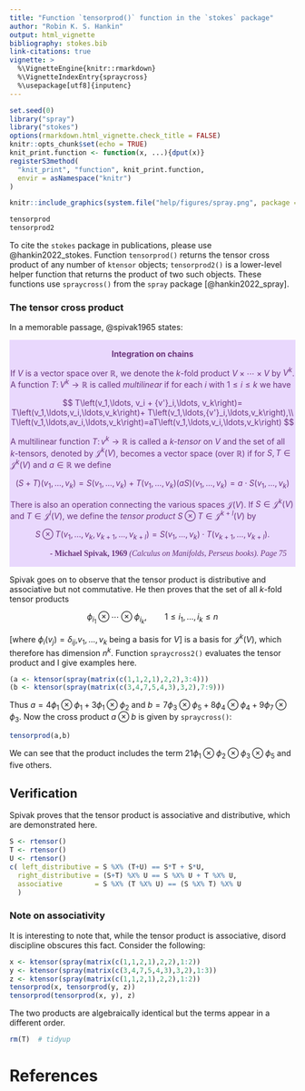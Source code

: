 ```yaml
---
title: "Function `tensorprod()` function in the `stokes` package"
author: "Robin K. S. Hankin"
output: html_vignette
bibliography: stokes.bib
link-citations: true
vignette: >
  %\VignetteEngine{knitr::rmarkdown}
  %\VignetteIndexEntry{spraycross}
  %\usepackage[utf8]{inputenc}
---
```


```r
set.seed(0)
library("spray")
library("stokes")
options(rmarkdown.html_vignette.check_title = FALSE)
knitr::opts_chunk$set(echo = TRUE)
knit_print.function <- function(x, ...){dput(x)}
registerS3method(
  "knit_print", "function", knit_print.function,
  envir = asNamespace("knitr")
)
```

```r
knitr::include_graphics(system.file("help/figures/spray.png", package = "spray"))
```

```r
tensorprod
tensorprod2
```

To cite the `stokes` package in publications, please use
@hankin2022_stokes.  Function `tensorprod()` returns the tensor cross
product of any number of `ktensor` objects; `tensorprod2()` is a
lower-level helper function that returns the product of two such
objects.  These functions use `spraycross()` from the `spray` package
[@hankin2022_spray].

### The tensor cross product

In a memorable passage, @spivak1965 states:

<div class="warning" style='padding:0.1em; background-color:#E9D8FD; color:#69337A'>
<span>
<p style='margin-top:1em; text-align:center'>
<b>Integration on chains</b></p>
<p style='margin-left:1em;'>

If $V$ is a vector space over $\mathbb{R}$, we denote the $k$-fold
product $V\times\cdots\times V$ by $V^k$.  A function $T\colon
V^k\longrightarrow\mathbb{R}$ is called *multilinear* if for each $i$
with $1\leqslant i\leqslant k$ we have

$$
T\left(v_1,\ldots, v_i + {v'}_i,\ldots, v_k\right)=
T\left(v_1,\ldots,v_i,\ldots,v_k\right)+
T\left(v_1,\ldots,{v'}_i,\ldots,v_k\right),\\
T\left(v_1,\ldots,av_i,\ldots,v_k\right)=aT\left(v_1,\ldots,v_i,\ldots,v_k\right)
$$

A multilinear function $T\colon v^k\longrightarrow\mathbb{R}$ is
called a *$k$-tensor* on $V$ and the set of all $k$-tensors, denoted
by $\mathcal{J}^k(V)$, becomes a vector space (over $\mathbb{R}$) if
for $S,T\in\mathcal{J}^k(V)$ and $a\in\mathbb{R}$ we define

$$
(S+T)(v_1,\ldots,v_k) = S(v_1,\ldots,v_k) + T(v_1,\ldots,v_k)
(aS)(v_1,\ldots,v_k) = a\cdot S(v_1,\ldots,v_k)
$$

There is also an operation connecting the various spaces
$\mathcal{J}(V)$.  If $S\in\mathcal{J}^k(V)$ and
$T\in\mathcal{J}^l(V)$, we define the *tensor product* $S\otimes
T\in\mathcal{J}^{k+l}(V)$ by

$$
S\otimes T(v_1,\ldots,v_k,v_{k+1},\ldots,v_{k+l})=
S(v_1,\ldots,v_k)\cdot T(v_{k+1},\ldots,v_{k+l}).
$$


</p>
<p style='margin-bottom:1em; margin-right:1em; text-align:right; font-family:Georgia'> <b>- Michael Spivak, 1969</b> <i>(Calculus on Manifolds, Perseus books).  Page 75</i>
</p></span>
</div>

Spivak goes on to observe that the tensor product is distributive and
associative but not commutative.  He then proves that the set of all
$k$-fold tensor products

$$
\phi_{i_1}\otimes\cdots\otimes\phi_{i_k},\qquad 1\leqslant
i_1,\ldots,i_k\leqslant n
$$

[where $\phi_i(v_j)=\delta_{ij}$,$v_1,\ldots,v_k$ being a basis for
$V$] is a basis for $\mathcal{J}^k(V)$, which therefore has dimension
$n^k$.  Function `spraycross2()` evaluates the tensor product and I
give examples here.

```r
(a <- ktensor(spray(matrix(c(1,1,2,1),2,2),3:4)))
(b <- ktensor(spray(matrix(c(3,4,7,5,4,3),3,2),7:9)))
```

Thus $a=4\phi_1\otimes\phi_1+3\phi_1\otimes\phi_2$ and
$b=7\phi_3\otimes\phi_5+8\phi_4\otimes\phi_4+9\phi_7\otimes\phi_3$.
Now the cross product $a\otimes b$ is given by `spraycross()`:

```r
tensorprod(a,b)
```

We can see that the product includes the term
$21\phi_1\otimes\phi_2\otimes\phi_3\otimes\phi_5$ and five others.

## Verification

Spivak proves that the tensor product is associative and distributive,
which are demonstrated here.

```r
S <- rtensor()
T <- rtensor()
U <- rtensor()
c( left_distributive = S %X% (T+U) == S*T + S*U,
  right_distributive = (S+T) %X% U == S %X% U + T %X% U,
  associative        = S %X% (T %X% U) == (S %X% T) %X% U
  )
```

### Note on associativity

It is interesting to note that, while the tensor product is
associative, disord discipline obscures this fact.  Consider the
following:


```r
x <- ktensor(spray(matrix(c(1,1,2,1),2,2),1:2))
y <- ktensor(spray(matrix(c(3,4,7,5,4,3),3,2),1:3))
z <- ktensor(spray(matrix(c(1,1,2,1),2,2),1:2))
tensorprod(x, tensorprod(y, z))
tensorprod(tensorprod(x, y), z)
```

The two products are algebraically identical but the terms appear in a
different order.

```r
rm(T)  # tidyup
```

# References
